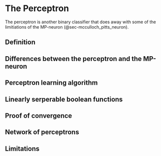 # The Perceptron
The perceptron is another binary classifier that does away with some of the limitiations of the MP-neuron (@sec-mcculloch_pitts_neuron). 

## Definition

## Differences between the perceptron and the MP-neuron

## Perceptron learning algorithm

## Linearly serperable boolean functions

## Proof of convergence

## Network of perceptrons

## Limitations


